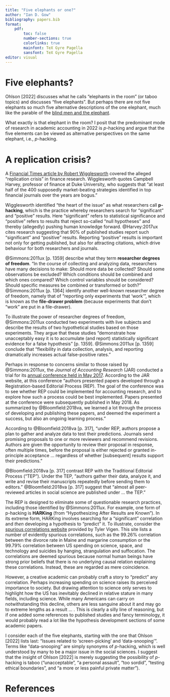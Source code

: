 ```yaml
---
title: "Five elephants or one?"
author: "Ian D. Gow"
bibliography: papers.bib
format: 
    pdf:
        toc: false
        number-sections: true
        colorlinks: true
        mainfont: TeX Gyre Pagella
        sansfont: TeX Gyre Pagella
editor: visual
---
```


# Five elephants? 

Ohlson [2022] discusses what he calls "elephants in the room" (or taboo topics) and discusses "five elephants".
But perhaps there are not five elephants so much five alternative descriptions of the one elephant, much like the parable of the [blind men and the elephant](https://en.wikipedia.org/wiki/Blind_men_and_an_elephant).

What exactly is that elephant in the room?
I posit that the predominant mode of research in academic accounting in 2022 is $p$-hacking and argue that the five elements can be viewed as alternative perspectives on the same elephant, i.e., $p$-hacking.

# A replication crisis? {#rep-crisis}

A [Financial Times article by Robert Wigglesworth](https://www.ft.com/content/9025393f-76da-4b8f-9436-4341485c75d0) covered the alleged "replication crisis" in finance research.
Wigglesworth quotes Campbell Harvey, professor of finance at Duke University, who suggests that "at least half of the 400 supposedly market-beating strategies identified in top financial journals over the years are bogus."

Wigglesworth identified "the heart of the issue" as what researchers call **p-hacking**, which is the practice whereby researchers search for "significant" and "positive" results.
Here "significant" refers to statistical significance and "positive" refers to results that reject so-called "null hypotheses" and thereby (allegedly) pushing human knowledge forward. 
@Harvey:2017ux cites research suggesting that 90% of published studies report such "significant" and “positive" results. 
Reporting "positive" results is important not only for getting published, but also for attracting citations, which drive behaviour for both researchers and journals.

@Simmons:2011ux [p. 1359] describe what they term **researcher degrees of freedom**.
"In the course of collecting and analyzing data, researchers have many decisions to make: 
Should more data be collected? 
Should some observations be excluded?
Which conditions should be combined and which ones compared?
Which control variables should be considered? 
Should specific measures be combined or transformed or both?"
@Simmons:2011ux [p. 1364] identify another well-known researcher degree of freedom, namely that of "reporting only experiments that 'work'", which is known as the **file-drawer problem** (because experiments that don't "work" are put in a file-drawer).

To illustrate the power of researcher degrees of freedom, @Simmons:2011ux conducted two experiments with live subjects and describe the results of two hypothetical studies based on those experiments.
They argue that these studies "demonstrate how unacceptably easy it is to accumulate (and report) statistically significant evidence for a false hypothesis" [p. 1359].
@Simmons:2011ux [p. 1359] conclude that "flexibility in data collection, analysis, and reporting dramatically increases actual false-positive rates."

Perhaps in response to concerns similar to those raised by @Simmons:2011ux, the *Journal of Accounting Research* (JAR) conducted a trial for its [annual conference held in May 2017](https://research.chicagobooth.edu/arc/journal-of-accounting-research/jar-annual-conference/conference-web-casts/2017).
According to the JAR website, at this conference "authors presented papers developed through a Registration-based Editorial Process (REP). 
The goal of the conference was to see whether REP could be implemented for accounting research, and to explore how such a process could be best implemented. 
Papers presented at the conference were subsequently published in May 2018. 
As summarized by @Bloomfield:2018va, we learned a lot through the process of developing and publishing these papers, and deemed the experiment a success, but also an ongoing learning process."

According to @Bloomfield:2018va [p. 317], "under REP, authors propose a plan to gather and analyze data to test their predictions.
Journals send promising proposals to one or more reviewers and recommend revisions.
Authors are given the opportunity to review their proposal in response, often multiple times, before the proposal is either rejected or granted in-principle acceptance ... regardless of whether [subsequent] results support their predictions."

@Bloomfield:2018va [p. 317] contrast REP with the Traditional Editorial Process ("TEP").
Under the TEP, "authors gather their data, analyze it, and write and revise their manuscripts repeatedly before sending them to editors."
@Bloomfield:2018va [p. 317] suggest that "almost all peer-reviewed articles in social science are published under ... the TEP."

The REP is designed to eliminate some of questionable research practices, including those identified by @Simmons:2011ux.
For example, one form of p-hacking is **HARKing** (from "Hypothesizing After Results are Known").
In its extreme form, HARKing involves searching for a "significant" correlation and *then* developing a hypothesis to "predict" it. 
To illustrate, consider the [spurious correlations website](http://tylervigen.com/spurious-correlations) provided by Tyler Vigen. 
This site lists a number of evidently spurious correlations, such as the 99.26% correlation between the divorce rate in Maine and margarine consumption or the 99.79% correlation between US spending on science, space, and technology and suicides by hanging, strangulation and suffocation. 
The correlations are deemed spurious because normal human beings have strong prior beliefs that there is no underlying causal relation explaining these correlations.
Instead, these are regarded as mere coincidence. 

However, a creative academic can probably craft a story to "predict" any correlation. 
Perhaps increasing spending on science raises its perceived importance to society.
But drawing attention to science only serves to highlight how the US has inevitably declined in relative stature in many fields, including science.
While many Americans can carry on notwithstanding this decline, others are less sanguine about it and may go to extreme lengths as a result ... .
This is clearly a silly line of reasoning, but if one added some references to published studies and fancy terminology, it would probably read a lot like the hypothesis development sections of some academic papers.






I consider each of the five elephants, starting with the one that Ohlson [2022] lists last: "Issues related to 'screen-picking' and 'data-snooping'".
Terms like "data-snooping" are simply synonyms of $p$-hacking, which is well understood by many to be a major issue in the social sciences.
I suggest that the insight of Ohlson [2022] is merely suggesting the possibility of $p$-hacking is taboo ("unacceptable", "a personal assault", "too sordid", "testing ethical boundaries", and "a more or less painful private matter").

# References {.unnumbered}
